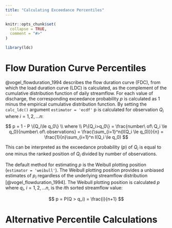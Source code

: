 ```yaml
---
title: "Calculating Exceedance Percentiles"
---
```


```r
knitr::opts_chunk$set(
  collapse = TRUE,
  comment = "#>"
)
```

```r
library(ldc)
```


# Flow Duration Curve Percentiles

@vogel_flowduration_1994 describes the flow duration curve (FDC), from which the load duration curve (LDC) is calculated, as the complement of the cumulative distribution function of daily streamflow. For each value of discharge, the corresponding exceedance probability $p$ is calculated as 1 minus the empirical cumulative distribution function. By setting the `calc_ldc()` argument `estimator = 'ecdf'` p is calculated for observation $Q_i$ where $i = 1, 2, ... n$:

$$
p = 1 - P \{Q_i\le q_0\} \\
where \\
P\{Q_i>q_0\} = \frac{number\ of\ Q_i \le q_0}{number\ of\ observations} = \frac{\sum_{i=1}^n{I(Q_i \le q_0)}}{n} = \frac{1}{n}\sum_{i=1}^n I(Q_i \le q_0)
$$

This can be interpreted as the exceedance probability ($p$) of $Q_i$ is equal to one minus the ranked position of $Q_i$ divided by number of observations. 

The default method for estimating $p$ is the Weibull plotting position (`estimator = 'weibull'`). The Weibull plotting position provides a unbiased estimates of $p_i$ regardless of the underlying streamflow distribution [@vogel_flowduration_1994]. The Weibull plotting position is calculated $p$ where $q_i$, $i = 1, 2, ... n$, is the $i$th sorted streamflow value:

$$
p = P(Q > q_i) =  \frac{i}{n+1}
$$


# Alternative Percentile Calculations

